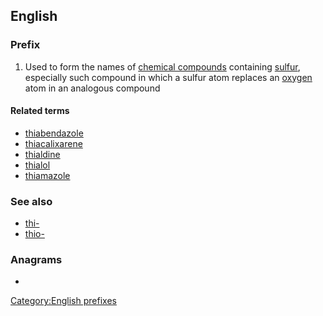 {{also|thìa|thia}}
==English==

===Prefix===
{{head|en|prefixes}}

# Used to form the names of [[chemical compound]]s containing [[sulfur]], especially such compound in which a sulfur atom replaces an [[oxygen]] atom in an analogous compound

====Related terms====
* [[thiabendazole]]
* [[thiacalixarene]]
* [[thialdine]]
* [[thialol]]
* [[thiamazole]]

===See also===
* [[thi-]]
* [[thio-]]

===Anagrams===
* {{anagrams|en|Ahti|Hati|Thai|Thai.}}

[[Category:English prefixes]]
